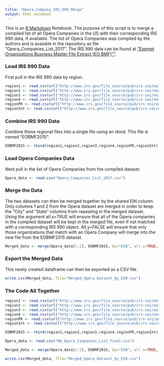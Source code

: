 ---
title: "Opera_Company_IRS_990_Merge"
output: html_notebook
---

This is an [R Markdown](http://rmarkdown.rstudio.com) Notebook. The purpose of this script is to merge a compiled list of all Opera Companies in the US with their corresponding IRS 990 data, if available. The list of Opera Companies was compiled by the authors and is avaiable in the repository as file "Opera_Companies_List_2017". The IRS 990 data can be found at ["Exempt Organizations Business Master File Extract (EO BMF)""](https://www.irs.gov/charities-non-profits/exempt-organizations-business-master-file-extract-eo-bmf).

### Load IRS 990 Data
First pull in the IRS 990 data by region.
```{r}
region1 <- read.csv(url("http://www.irs.gov/file_source/pub/irs-soi/eo1.csv")) ## Northeast US
region2 <- read.csv(url("http://www.irs.gov/file_source/pub/irs-soi/eo2.csv")) ## Midatlantic & Great Lakes
region3 <- read.csv(url("http://www.irs.gov/file_source/pub/irs-soi/eo3.csv")) ## GulfCoast & Pacific Coast
region4 <- read.csv(url("http://www.irs.gov/file_source/pub/irs-soi/eo4.csv")) ## All other Areas
regionPR <- read.csv(url("http://www.irs.gov/file_source/pub/irs-soi/eo_pr.csv")) ## Puerto Rico
regionInt <- read.csv(url("http://www.irs.gov/file_source/pub/irs-soi/eo_xx.csv")) ## International != Puerto Rico
```

### Combine IRS 990 Data
Combine these regional files into a single file using an rbind. This file is named "EOBMF2015".
```{r}
EOBMF2015 <- rbind(region1,region2,region3,region4,regionPR,regionInt)
```

### Load Opera Companies Data
Next pull in the list of Opera Companies from the compiled dataset.
```{r}
Opera_data <- read.csv("Opera_Companies_List_2017.csv")
```

### Merge the Data
The two datasets can then be merged together by the shared EIN column.  
Only columns 1 and 2 from the Opera dataset are merged in order to keep the "City" and "State" columns from repeating in the merged dataset.  
Using the argument all.x=TRUE will ensure that all of the Opera companies in the compiled dataset will be kept in the merged file, even if not matched with a corresponding IRS 990 object. All.y=FALSE will ensure that only those organizations that match with an Opera Company will merge into the new file from the EOBMF2015 dataset. 
```{r}
Merged_data <- merge(Opera_data[1:2], EOBMF2015, by="EIN", all.x=TRUE, all.y=FALSE, sort=FALSE)
```

### Export the Merged Data
This newly created dataframe can then be exported as a CSV file. 
```{r}
write.csv(Merged_data, file="Merged_Opera_Dataset_by_EIN.csv")
```

### The Code All Together
```{r}
region1 <- read.csv(url("http://www.irs.gov/file_source/pub/irs-soi/eo1.csv"))
region2 <- read.csv(url("http://www.irs.gov/file_source/pub/irs-soi/eo2.csv"))
region3 <- read.csv(url("http://www.irs.gov/file_source/pub/irs-soi/eo3.csv"))
region4 <- read.csv(url("http://www.irs.gov/file_source/pub/irs-soi/eo4.csv"))
regionPR <- read.csv(url("http://www.irs.gov/file_source/pub/irs-soi/eo_pr.csv"))
regionInt <- read.csv(url("http://www.irs.gov/file_source/pub/irs-soi/eo_xx.csv"))

EOBMF2015 <- rbind(region1,region2,region3,region4,regionPR,regionInt)

Opera_data <- read.csv("NA_Opera_Companies_List_Final.csv")

Merged_data <- merge(Opera_data[1:2], EOBMF2015, by="EIN", all.x=TRUE, all.y=FALSE, sort=FALSE)

write.csv(Merged_data, file="Merged_Opera_Dataset_by_EIN.csv")
```


